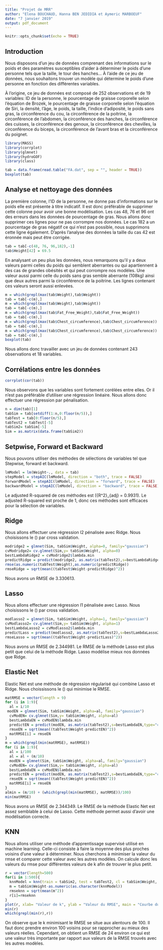 ```yaml
---
title: "Projet de MRR"
author: "Elena BOUCHAUD, Hanna BEN JEDIDIA et Aymeric MARBOEUF"
date: "7 janvier 2019"
output: pdf_document
---
```


```r
knitr::opts_chunk$set(echo = TRUE)
```

## Introduction

Nous disposons d'un jeu de données comprenant des informations sur le poids et des paramètres susceptibles d'aider à déterminer le poids d'une personne tels que la taille, le tour des hanches... À l'aide de ce jeu de données, nous souhaitons trouver un modèle qui détermine le poids d'une personne en fonction des différentes variables.

À l'origine, ce jeu de données est composé de 252 observations et de 19 variables: ID de la personne, le pourcentage de graisse corporelle selon l'équation de Brozek, le pourcentage de graisse corporelle selon l'équation de Siri, la densité, l'âge, le poids, la taille, l'indice d'adiposité, le poids sans gras, la circonférence du cou, la circonférence de la poitrine, la circonférence de l'abdomen, la circonférence des hanches, la circonférence des cuisses, la circonférence des genoux, la circonférence des chevilles, la circonférence du biceps, la circonférence de l'avant bras et la circonférence du poignet.

```r
library(MASS)
library(corrplot)
library(glmnet)
library(hydroGOF)
library(class)

tab = data.frame(read.table("FA.dat", sep = "", header = TRUE))
boxplot(tab)
```

## Analyse et nettoyage des données

La première colonne, l'ID de la personne, ne donne pas d'informations sur le poids elle est présente à titre indicatif. Il est donc préférable de supprimer cette colonne pour avoir une bonne modélisation.
Les cas 48, 76 et 96 ont des erreurs dans les données de pourcentage de gras. Nous allons donc supprimer ces lignes pour ne pas corrompre nos données. Le cas 182 a un pourcentage de gras négatif ce qui n'est pas possible, nous supprimons cette ligne également. D'après l'analyse des données la taille du cas 42 est éronnée mais peut être corrigée.

```r
tab = tab[-c(48, 76, 96,182),-1]
tab$Height[42] = 69.5
```

En analysant un peu plus les données, nous remarquons qu'il y a deux valeurs parmi celles du poids qui semblent aberrantes ou qui apartiennent à des cas de grandes obésités et qui peut corrompre nos modèles. Une valeur aussi parmi celle du poids sans gras semble aberrante (108kg) ainsi que deux autres parmi la circonférence de la poitrine. Les lignes contenant ces valeurs seront aussi enlevées.

```r
m = which(grepl(max(tab$Weight),tab$Weight))
tab = tab[-c(m),]
m = which(grepl(max(tab$Weight),tab$Weight))
tab = tab[-c(m),]
m = which(grepl(max(tab$Fat_Free_Weight),tab$Fat_Free_Weight))
tab = tab[-c(m),]
m = which(grepl(max(tab$Chest_circumference),tab$Chest_circumference))
tab = tab[-c(m),]
m = which(grepl(max(tab$Chest_circumference),tab$Chest_circumference))
tab = tab[-c(m),]
boxplot(tab)
```

Nous allons donc travailler avec un jeu de données contenant 243 observations et 18 variables.

## Corrélations entre les données

```r
corrplot(cor(tab))
```
Nous observons que les variables sont fortement corélées entre elles. Or il n'est pas préférable d'utiliser une régression linéaire. Nous allons donc effectuer une régression par pénalisation.

```r
n = dim(tab)[1]
tabSim = tab[setdiff(1:n,0:floor(n/5)),] 
tabTest = tab[0:floor(n/5),]
tabTest2 = tabTest[-5]
tabSim2= tabSim[-5]
Sim = as.matrix(data.frame(tabSim2))
```

## Setpwise, Forward et Backward

Nous pouvons utiliser des méthodes de sélections de variables tel que Stepwise, forward et backward.

```r
lmModel = lm(Weight~., data = tab)
stepModel = stepAIC(lmModel, direction = "both", trace = FALSE)
forwardModel = stepAIC(lmModel, direction = "forward", trace = FALSE)
backwardModel = stepAIC(lmModel, direction = "backward", trace = FALSE)
```

Le adjusted R-squared de ces méthodes est  \({R^2}_{adj} = 0.9931\). Le adjusted R-squared est proche de 1, donc ces méthodes sont efficaces pour la sélection de variables.

## Ridge

Nous allons effectuer une régression l2 pénalisée avec Ridge. Nous choisissons le \(\lambda\) par cross validation.

```r
modridge2 = glmnet(Sim, tabSim$Weight, alpha=0, family="gaussian")
cvModridge2= cv.glmnet(Sim,y= tabSim$Weight, alpha=0)
bestLambdaRidge2 = cvModridge2$lambda.min
predictRidge = predict(modridge2, as.matrix(tabTest2),s=bestLambdaRidge2,type="class")
rmse(as.numeric(tabTest$Weight),as.numeric(predictRidge))
rmseRidge = sqrt(mean((tabTest$Weight-predictRidge)^2))
```

Nous avons un RMSE de 3.330613.

## Lasso

Nous allons effectuer une régression l1 pénalisée avec Lasso. Nous choisissons le \(\lambda\) par cross validation.

```r
modlasso2 = glmnet(Sim, tabSim$Weight, alpha=1, family="gaussian")
cvModlasso2= cv.glmnet(Sim,y= tabSim$Weight, alpha=1)
bestLambdaLasso2 = cvModlasso2$lambda.min
predictLass = predict(modlasso2, as.matrix(tabTest2),s=bestLambdaLasso2,type="class")
rmseLasso = sqrt(mean((tabTest$Weight-predictLass)^2))
```
Nous avons un RMSE de 2.344981. Le RMSE de la méthode Lasso est plus petit que celui de la méthode Ridge. Lasso modélise mieux nos données que Ridge. 

## Elastic Net

Elastic Net est une méthode de régression régularisé qui combine Lasso et Ridge. Nous choississons le \(\alpha\) qui minimise le RMSE.

```r
matRMSE = vector(length = 9)
for (i in 1:9){
  al = i/10
 modEN = glmnet(Sim, tabSim$Weight, alpha=al, family="gaussian")
  cvModEN= cv.glmnet(Sim,y= tabSim$Weight, alpha=al)
  bestLambdaEN = cvModEN$lambda.min
  predictEN = predict(modEN, as.matrix(tabTest2),s=bestLambdaEN,type="class")
  rmseEN = sqrt(mean((tabTest$Weight-predictEN)^2))
  matRMSE[i] = rmseEN
}
m = which(grepl(min(matRMSE), matRMSE))
for (i in 1:9){
  al = i/100
  al = al + (m/10)
  modEN = glmnet(Sim, tabSim$Weight, alpha=al, family="gaussian")
  cvModEN= cv.glmnet(Sim,y= tabSim$Weight, alpha=al)
  bestLambdaEN = cvModEN$lambda.min
  predictEN = predict(modEN, as.matrix(tabTest2),s=bestLambdaEN,type="class")
  rmseEN = sqrt(mean((tabTest$Weight-predictEN)^2))
  matRMSE[i] = rmseEN
}
almin = (m/10) + (which(grepl(min(matRMSE), matRMSE))/100)
min(matRMSE)
```
Nous avons un RMSE de 2.344349. Le RMSE de la méthode Elastic Net est assez semblable à celui de Lasso. Cette méthode permet aussi d'avoir une modélisation correcte.

## KNN
Nous allons utiliser une méthode d'apprentissage supervisé utilisé en machine learning. Celle-ci consiste à faire la moyenne des plus proches voisins d'une valeur à déterminer. Nous cherchons à minimiser la valeur du rmse et comparer cette valeur avec les autres modèles. On calcule donc les valeurs du rmse pour différentes valeurs de k afin de trouver le plus petit.

```r
r = vector(length=500)
for(i in 1:500){
  knnModel = knn(train = tabSim2, test = tabTest2, cl = tabSim$Weight, k = i)
  m = tabSim$Weight-as.numeric(as.character(knnModel))
  rmseknn = sqrt(mean(m^2))
  r[i]=rmseknn
}
plot(r, xlab= "Valeur de k", ylab = "Valeur du RMSE", main = "Courbe du RMSE en fonction de k sans sélection de variables")
min(r)
which(grepl(min(r),r))
```

On observe que le k minimisant le RMSE se situe aux alentours de 100. Il faut donc prendre environ 100 voisins pour se rapprocher au mieux des valeurs réelles. Cependant, on obtient un  RMSE de 24 environ ce qui est une valeur très importante par rapport aux valeurs de la RMSE trouvés avec les autres modèles.
